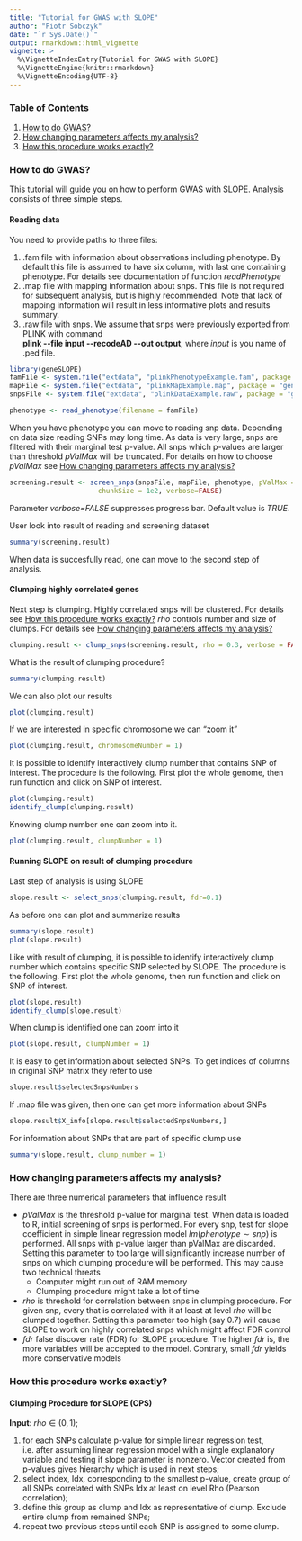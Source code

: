 ```yaml
---
title: "Tutorial for GWAS with SLOPE"
author: "Piotr Sobczyk"
date: "`r Sys.Date()`"
output: rmarkdown::html_vignette
vignette: >
  %\VignetteIndexEntry{Tutorial for GWAS with SLOPE}
  %\VignetteEngine{knitr::rmarkdown}
  %\VignetteEncoding{UTF-8}
---
```


### Table of Contents

1. [How to do GWAS?](#how-to-do-GWAS)
2. [How changing parameters affects my analysis?](#how-changing-parameters-affects-my-analysis)
3. [How this procedure works exactly?](#how-this-procedure-works-exactly)

### How to do GWAS?

This tutorial will guide you on how to perform GWAS with SLOPE.
Analysis consists of three simple steps.

#### Reading data 

You need to provide paths to three files:

1. .fam file with information about observations including phenotype. 
By default this file is assumed to have six column, with last one containing phenotype.
For details see documentation of function *readPhenotype*
2. .map file with mapping information about snps. 
This file is not required for subsequent analysis, but is highly recommended. 
Note that lack of mapping information will result in less informative plots and results
summary.
3. .raw file with snps. 
We assume that snps were previously exported from PLINK with command <br/> 
**plink -\-file input -\-recodeAD -\-out output**, where *input* is you 
name of .ped file. 

```r
library(geneSLOPE)
famFile <- system.file("extdata", "plinkPhenotypeExample.fam", package = "geneSLOPE")
mapFile <- system.file("extdata", "plinkMapExample.map", package = "geneSLOPE")
snpsFile <- system.file("extdata", "plinkDataExample.raw", package = "geneSLOPE")
```

```r
phenotype <- read_phenotype(filename = famFile)
```

When you have phenotype you can move to reading snp data. 
Depending on data size reading SNPs may long time.
As data is very large, snps are filtered with their marginal test p-value.
All snps which p-values are larger than threshold $pValMax$ will be truncated.
For details on how to choose $pValMax$ see [How changing parameters affects my analysis?](#how-changing-parameters-affects-my-analysis)

```r
screening.result <- screen_snps(snpsFile, mapFile, phenotype, pValMax = 0.05, 
                      chunkSize = 1e2, verbose=FALSE)
```

Parameter *verbose=FALSE* suppresses progress bar. Default value is *TRUE*.

User look into result of reading and screening dataset

```r
summary(screening.result)
```

When data is succesfully read, one can move to the second step of analysis.

#### Clumping highly correlated genes

Next step is clumping. Highly correlated snps will be clustered. For details
see [How this procedure works exactly?](#how-this-procedure-works-exactly) 
$rho$ controls number and size of clumps. For details see [How changing parameters affects my analysis?](#how-changing-parameters-affects-my-analysis)

```r
clumping.result <- clump_snps(screening.result, rho = 0.3, verbose = FALSE)
```

What is the result of clumping procedure?

```r
summary(clumping.result)
```

We can also plot our results

```r
plot(clumping.result)
```

If we are interested in specific chromosome we can "zoom it"

```r
plot(clumping.result, chromosomeNumber = 1)
```


It is possible to identify interactively clump number that contains SNP of interest.
The procedure is the following. First plot the whole genome,
then run function \emph{identify_clump} and click on SNP of interest.

```r
plot(clumping.result)
identify_clump(clumping.result)
```

Knowing clump number one can zoom into it. 

```r
plot(clumping.result, clumpNumber = 1)
```

#### Running SLOPE on result of clumping procedure

Last step of analysis is using SLOPE

```r
slope.result <- select_snps(clumping.result, fdr=0.1)
```

As before one can plot and summarize results

```r
summary(slope.result)
plot(slope.result)
```

Like with result of clumping, it is possible to identify interactively clump number which contains
specific SNP selected by SLOPE.
The procedure is the following. First plot the whole genome,
then run function \emph{identify_clump} and click on SNP of interest.

```r
plot(slope.result)
identify_clump(slope.result)
```

When clump is identified one can zoom into it

```r
plot(slope.result, clumpNumber = 1)
```

It is easy to get information about selected SNPs.
To get indices of columns in original SNP matrix they refer to use

```r
slope.result$selectedSnpsNumbers
```

If .map file was given, then one can get more information about SNPs

```r
slope.result$X_info[slope.result$selectedSnpsNumbers,]
```

For information about SNPs that are part of specific clump use

```r
summary(slope.result, clump_number = 1)
```

### How changing parameters affects my analysis?

There are three numerical parameters that influence result

* $pValMax$ is the threshold p-value for marginal test. When data is loaded to R,
initial screening of snps is performed. For every snp, test for slope coefficient in simple linear regression model $lm(phenotype \sim snp)$ is performed. All snps with p-value larger than pValMax are discarded. Setting this parameter to too large will significantly increase number of snps on which clumping procedure will be performed. This may cause two technical threats
    * Computer might run out of RAM memory
    * Clumping procedure might take a lot of time
* $rho$ is threshold for correlation between snps in clumping procedure. For given snp, every that is correlated with it at least at level $rho$ will be clumped together. Setting this parameter too high (say 0.7) will cause SLOPE to work on highly correlated snps which might affect FDR control
* $fdr$ false discover rate (FDR) for SLOPE procedure. The higher $fdr$ is, the more variables will be accepted to the model. Contrary, small $fdr$ yields more conservative models

### How this procedure works exactly?

#### Clumping Procedure for SLOPE (CPS)

**Input**: $rho \in (0, 1)$;

1. for each SNPs calculate p-value for simple linear regression test, i.e. after assuming linear regression model with a single explanatory variable and testing if slope parameter is nonzero. Vector created from p-values gives hierarchy which is used in next steps;
2. select index, Idx, corresponding to the smallest p-value, create group of all SNPs correlated with
SNPs Idx at least on level Rho (Pearson correlation);
3. define this group as clump and Idx as representative of clump. Exclude entire clump from remained SNPs;
4. repeat two previous steps until each SNP is assigned to some clump.
